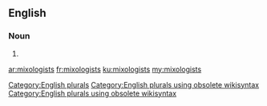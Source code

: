 ==English==

===Noun===
{{head|en}}

# {{plural of|mixologist}}

[[Category:English plurals]][[Category:English plurals using obsolete wikisyntax]][[Category:English plurals using obsolete wikisyntax]]

[[ar:mixologists]]
[[fr:mixologists]]
[[ku:mixologists]]
[[my:mixologists]]
